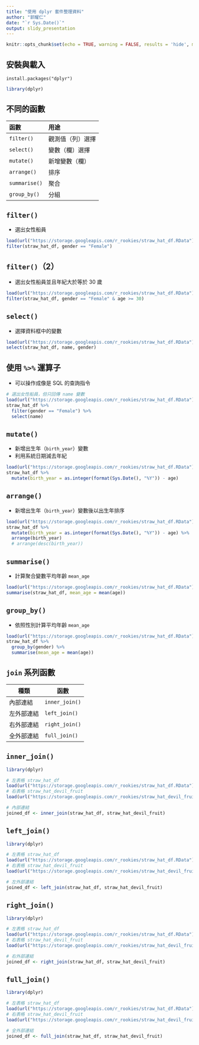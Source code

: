 ```yaml
---
title: "使用 dplyr 套件整理資料"
author: "郭耀仁"
date: "`r Sys.Date()`"
output: slidy_presentation
---
```


```r
knitr::opts_chunk$set(echo = TRUE, warning = FALSE, results = 'hide', message = FALSE)
```

## 安裝與載入

```
install.packages("dplyr")
```

```r
library(dplyr)
```

## 不同的函數

|函數|用途|
|:----|:----|
|`filter()`|觀測值（列）選擇|
|`select()`|變數（欄）選擇|
|`mutate()`|新增變數（欄）|
|`arrange()`|排序|
|`summarise()`|聚合|
|`group_by()`|分組|

## `filter()`

- 選出女性船員

```r
load(url("https://storage.googleapis.com/r_rookies/straw_hat_df.RData"))
filter(straw_hat_df, gender == "Female")
```

## `filter()`（2）

- 選出女性船員並且年紀大於等於 30 歲

```r
load(url("https://storage.googleapis.com/r_rookies/straw_hat_df.RData"))
filter(straw_hat_df, gender == "Female" & age >= 30)
```

## `select()`

- 選擇資料框中的變數

```r
load(url("https://storage.googleapis.com/r_rookies/straw_hat_df.RData"))
select(straw_hat_df, name, gender)
```

## 使用 `%>%` 運算子

- 可以操作成像是 SQL 的查詢指令

```r
# 選出女性船員，但只回傳 name 變數
load(url("https://storage.googleapis.com/r_rookies/straw_hat_df.RData"))
straw_hat_df %>%
  filter(gender == "Female") %>%
  select(name)
```

## `mutate()`

- 新增出生年（`birth_year`）變數
- 利用系統日期減去年紀

```r
load(url("https://storage.googleapis.com/r_rookies/straw_hat_df.RData"))
straw_hat_df %>%
  mutate(birth_year = as.integer(format(Sys.Date(), "%Y")) - age)
```

## `arrange()`

- 新增出生年（`birth_year`）變數後以出生年排序

```r
load(url("https://storage.googleapis.com/r_rookies/straw_hat_df.RData"))
straw_hat_df %>%
  mutate(birth_year = as.integer(format(Sys.Date(), "%Y")) - age) %>%
  arrange(birth_year)
  # arrange(desc(birth_year))
```

## `summarise()`

- 計算聚合變數平均年齡 `mean_age`

```r
load(url("https://storage.googleapis.com/r_rookies/straw_hat_df.RData"))
summarise(straw_hat_df, mean_age = mean(age))
```

## `group_by()`

- 依照性別計算平均年齡 `mean_age`

```r
load(url("https://storage.googleapis.com/r_rookies/straw_hat_df.RData"))
straw_hat_df %>%
  group_by(gender) %>%
  summarise(mean_age = mean(age))
```

## `join` 系列函數

|種類|函數|
|----|----|
|內部連結|`inner_join()`|
|左外部連結|`left_join()`|
|右外部連結|`right_join()`|
|全外部連結|`full_join()`|

## `inner_join()`

```r
library(dplyr)

# 左表格 straw_hat_df
load(url("https://storage.googleapis.com/r_rookies/straw_hat_df.RData"))
# 右表格 straw_hat_devil_fruit
load(url("https://storage.googleapis.com/r_rookies/straw_hat_devil_fruit.RData"))

# 內部連結
joined_df <- inner_join(straw_hat_df, straw_hat_devil_fruit)
```

## `left_join()`

```r
library(dplyr)

# 左表格 straw_hat_df
load(url("https://storage.googleapis.com/r_rookies/straw_hat_df.RData"))
# 右表格 straw_hat_devil_fruit
load(url("https://storage.googleapis.com/r_rookies/straw_hat_devil_fruit.RData"))

# 左外部連結
joined_df <- left_join(straw_hat_df, straw_hat_devil_fruit)
```

## `right_join()`

```r
library(dplyr)

# 左表格 straw_hat_df
load(url("https://storage.googleapis.com/r_rookies/straw_hat_df.RData"))
# 右表格 straw_hat_devil_fruit
load(url("https://storage.googleapis.com/r_rookies/straw_hat_devil_fruit.RData"))

# 右外部連結
joined_df <- right_join(straw_hat_df, straw_hat_devil_fruit)
```

## `full_join()`

```r
library(dplyr)

# 左表格 straw_hat_df
load(url("https://storage.googleapis.com/r_rookies/straw_hat_df.RData"))
# 右表格 straw_hat_devil_fruit
load(url("https://storage.googleapis.com/r_rookies/straw_hat_devil_fruit.RData"))

# 全外部連結
joined_df <- full_join(straw_hat_df, straw_hat_devil_fruit)
```
